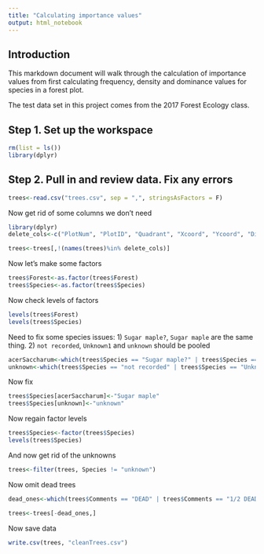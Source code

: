 ```yaml
---
title: "Calculating importance values"
output: html_notebook
---
```

## Introduction

This markdown document will walk through the calculation of importance values from first calculating frequency, density and dominance values for species in a forest plot.

The test data set in this project comes from the 2017 Forest Ecology class.

## Step 1. Set up the workspace
```r
rm(list = ls())
library(dplyr)
```

## Step 2. Pull in and review data.  Fix any errors

```r
trees<-read.csv("trees.csv", sep = ",", stringsAsFactors = F)
```
Now get rid of some columns we don't need

```r
library(dplyr)
delete_cols<-c("PlotNum", "PlotID", "Quadrant", "Xcoord", "Ycoord", "DistanceM", "HtPercent", "TreeHeightM")

trees<-trees[,!(names(trees)%in% delete_cols)]
```
Now let's make some factors
```r
trees$Forest<-as.factor(trees$Forest)
trees$Species<-as.factor(trees$Species)
```
Now check levels of factors
```r
levels(trees$Forest)
levels(trees$Species)
```
Need to fix some species issues:
1) `Sugar maple?`, `Sugar maple` are the same thing.
2) `not recorded`, `Unknown1` and `unknown` should be pooled

```r
acerSaccharum<-which(trees$Species == "Sugar maple?" | trees$Species == "Sugar maple")
unknown<-which(trees$Species == "not recorded" | trees$Species == "Unknown1" | trees$Species == "unknown")
```
Now fix
```r
trees$Species[acerSaccharum]<-"Sugar maple"
trees$Species[unknown]<-"unknown"

```
Now regain factor levels
```r
trees$Species<-factor(trees$Species)
levels(trees$Species)
```
And now get rid of the unknowns
```r
trees<-filter(trees, Species != "unknown")
```
Now omit dead trees
```r
dead_ones<-which(trees$Comments == "DEAD" | trees$Comments == "1/2 DEAD")

trees<-trees[-dead_ones,]
```


Now save data
```r
write.csv(trees, "cleanTrees.csv")
```


